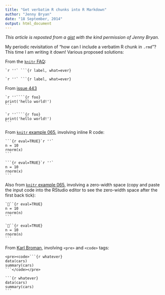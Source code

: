 ```yaml
---
title: "Get verbatim R chunks into R Markdown"
author: "Jenny Bryan"
date: "18 September, 2014"
output: html_document
---
```


_This article is reposted from a [gist](https://gist.github.com/jennybc/8add4496cbef43324c59) with the kind permission of Jenny Bryan._

My periodic revisitation of "how can I include a verbatim R chunk in `.rmd`"? This time I am writing it down! Various proposed solutions:

From the [`knitr` FAQ](https://github.com/yihui/knitr/blob/master/FAQ.md):

<pre class="r"><code>&#96r &#39;&#39;` ```{r label, what=ever}</code></pre>

    `r ''` ```{r label, what=ever}

From [issue 443](https://github.com/yihui/knitr/issues/443)

<pre class="r"><code>&#96r &#39;&#39;````{r foo}
print(&#39;hello world!&#39;)
```</code></pre>

    `r ''````{r foo}
    print('hello world!')
    ```

From [`knitr` example 065](https://github.com/yihui/knitr-examples/blob/master/065-rmd-chunk.Rmd), involving inline R code:

<pre class="r"><code>```{r eval=TRUE}&#96r &#39;&#39;`
n = 10
rnorm(x)
```</code></pre>
    
    ```{r eval=TRUE}`r ''`
    n = 10
    rnorm(x)
    ```
    
Also from [`knitr` example 065](https://github.com/yihui/knitr-examples/blob/master/065-rmd-chunk.Rmd), involving a zero-width space (copy and paste the input code into the RStudio editor to see the zero-width space after the first back tick):

<pre class="r"><code>```{r eval=TRUE}
n = 10
rnorm(n)
```</code></pre>

    ```{r eval=TRUE}
    n = 10
    rnorm(n)
    ```

From [Karl Broman](https://gist.github.com/kbroman/ca560b967b0b7a08a3b2), involving `<pre>` and `<code>` tags:

<pre class="r"><code>&lt;pre>&lt;code>```{r whatever}
data(cars)
summary(cars)
```&lt;/code>&lt;/pre></code></pre>

<pre><code>```{r whatever}
data(cars)
summary(cars)
```</code></pre>